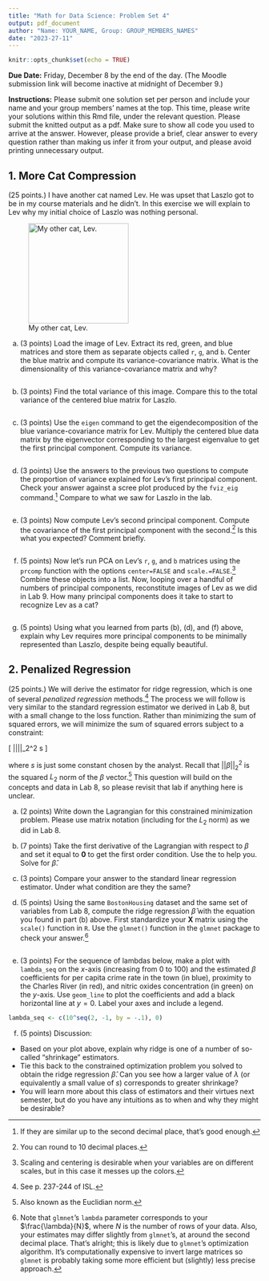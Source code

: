 ```yaml
---
title: "Math for Data Science: Problem Set 4"
output: pdf_document
author: "Name: YOUR_NAME, Group: GROUP_MEMBERS_NAMES" 
date: "2023-27-11"
---
```

  
```r
knitr::opts_chunk$set(echo = TRUE)
```

**Due Date:** Friday, December 8 by the end of the day. (The Moodle submission link will become inactive at midnight of December 9.)

**Instructions:** Please submit one solution set per person and include your name and your group members' names at the top. This time, please write your solutions within this Rmd file, under the relevant question. Please submit the knitted output as a pdf. Make sure to show all code you used to arrive at the answer. However, please provide a brief, clear answer to every question rather than making us infer it from your output, and please avoid printing unnecessary output. 

## 1. More Cat Compression

(25 points.) I have another cat named Lev. He was upset that Laszlo got to be in my course materials and he didn't. In this exercise we will explain to Lev why my initial choice of Laszlo was nothing personal. 

![My other cat, Lev.](lev.jpg){#id .class width=200}

a. (3 points) Load the image of Lev. Extract its red, green, and blue matrices and store them as separate objects called `r`, `g`, and `b`. Center the blue matrix and compute its variance-covariance matrix. What is the dimensionality of this variance-covariance matrix and why? 

```r

```

b. (3 points) Find the total variance of this image. Compare this to the total variance of the centered blue matrix for Laszlo. 

```r

```

c. (3 points) Use the `eigen` command to get the eigendecomposition of the blue variance-covariance matrix for Lev. Multiply the centered blue data matrix by the eigenvector corresponding to the largest eigenvalue to get the first principal component. Compute its variance. 

```r

```

d. (3 points) Use the answers to the previous two questions to compute the proportion of variance explained for Lev's first principal component. Check your answer against a scree plot produced by the `fviz_eig` command.^[If they are similar up to the second decimal place, that's good enough.] Compare to what we saw for Laszlo in the lab. 

```r

```

e. (3 points) Now compute Lev's second principal component. Compute the covariance of the first principal component with the second.^[You can round to 10 decimal places.] Is this what you expected? Comment briefly. 

```r

```

f. (5 points) Now let's run PCA on Lev's `r`, `g`, and `b` matrices using the `prcomp` function with the options `center=FALSE` and `scale.=FALSE`.^[Scaling and centering is desirable when your variables are on different scales, but in this case it messes up the colors.] Combine these objects into a list. Now, looping over a handful of numbers of principal components, reconstitute images of Lev as we did in Lab 9. How many principal components does it take to start to recognize Lev as a cat? 

```r

```

g. (5 points) Using what you learned from parts (b), (d), and (f) above, explain why Lev requires more principal components to be minimally represented than Laszlo, despite being equally beautiful. 

## 2. Penalized Regression 

\newcommand{\m}[1]{\mathbf{#1}}
(25 points.) We will derive the estimator for ridge regression, which is one of several *penalized regression* methods.^[See p. 237-244 of ISL.] The process we will follow is very similar to the standard regression estimator we derived in Lab 8, but with a small change to the loss function. Rather than minimizing the sum of squared errors, we will minimize the sum of squared errors subject to a constraint: 

\[  ||\beta||_2^2 \leq s \]

where $s$ is just some constant chosen by the analyst. Recall that $||\beta||_2^2$ is the squared $L_2$ norm of the $\beta$ vector.^[Also known as the Euclidian norm.] This question will build on the concepts and data in Lab 8, so please revisit that lab if anything here is unclear.

a. (2 points) Write down the Lagrangian for this constrained minimization problem. Please use matrix notation (including for the $L_2$ norm) as we did in Lab 8. 

b. (7 points) Take the first derivative of the Lagrangian with respect to $\beta$ and set it equal to $\m{0}$ to get the first order condition. Use the \href{https://www.math.uwaterloo.ca/~hwolkowi/matrixcookbook.pdf}{Matrix Cookbook} to help you. Solve for $\hat{\beta}$. 

c. (3 points) Compare your answer to the standard linear regression estimator. Under what condition are they the same? 

d. (5 points) Using the same `BostonHousing` dataset and the same set of variables from Lab 8, compute the ridge regression $\hat{\beta}$ with the equation you found in part (b) above. First standardize your $\m{X}$ matrix using the `scale()` function in `R`. Use the `glmnet()` function in the `glmnet` package to check your answer.^[Note that `glmnet`'s `lambda` parameter corresponds to your $\frac{\lambda}{N}$, where $N$ is the number of rows of your data. Also, your estimates may differ slightly from `glmnet`'s, at around the second decimal place. That's alright; this is likely due to `glmnet`'s optimization algorithm. It's computationally expensive to invert large matrices so `glmnet` is probably taking some more efficient but (slightly) less precise approach.]

```r

```

e. (3 points) For the sequence of lambdas below, make a plot with `lambda_seq` on the $x$-axis (increasing from 0 to 100) and the estimated $\beta$ coefficients for per capita crime rate in the town (in blue), proximity to the Charles River (in red), and nitric oxides concentration (in green) on the $y$-axis. Use `geom_line` to plot the coefficients and add a black horizontal line at $y=0$. Label your axes and include a legend.

```r
lambda_seq <- c(10^seq(2, -1, by = -.1), 0)

```

f. (5 points) Discussion:
- Based on your plot above, explain why ridge is one of a number of so-called "shrinkage" estimators. 
- Tie this back to the constrained optimization problem you solved to obtain the ridge regression $\hat{\beta}$. Can you see how a larger value of $\lambda$ (or equivalently a small value of $s$) corresponds to greater shrinkage? 
- You will learn more about this class of estimators and their virtues next semester, but do you have any intuitions as to when and why they might be desirable? 